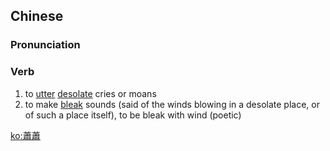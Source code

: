 {{also|萧萧}}
==Chinese==
{{zh-forms|s=萧萧}}

===Pronunciation===
{{zh-pron
|m=xiāoxiāo
|cat=v
}}

===Verb===
{{zh-verb}}

# to [[utter]] [[desolate]] cries or moans
# to make [[bleak]] sounds (said of the winds blowing in a desolate place, or of such a place itself), to be bleak with wind (poetic)

[[ko:蕭蕭]]